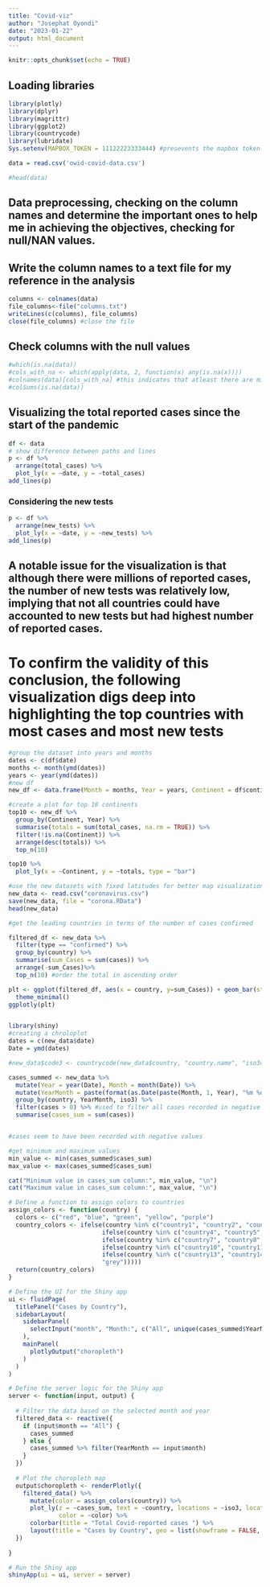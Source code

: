 ```yaml
---
title: "Covid-viz"
author: "Josephat Oyondi"
date: "2023-01-22"
output: html_document
---
```


```r
knitr::opts_chunk$set(echo = TRUE)
```
## Loading libraries
```r
library(plotly)
library(dplyr)
library(magrittr)
library(ggplot2)
library(countrycode)
library(lubridate)
Sys.setenv(MAPBOX_TOKEN = 11122223333444) #presevents the mapbox token error
```

```r
data = read.csv('owid-covid-data.csv')

#head(data)
```
## Data preprocessing, checking on the column names and determine the important ones to help me in achieving the objectives, checking for null/NAN values.


## Write the column names to a text file for my reference in the analysis
```r
columns <- colnames(data)
file_columns<-file("columns.txt")
writeLines(c(columns), file_columns)
close(file_columns) #close the file
```

## Check columns with the null values
```r
#which(is.na(data))
#cols_with_na <- which(apply(data, 2, function(x) any(is.na(x))))
#colnames(data)[cols_with_na] #this indicates that atleast there are missing records in one or more rows in each feature included in the dataset.Except iso_code, continent, location and date
#colSums(is.na(data))
```
## Visualizing the total reported cases since the start of the pandemic
```r
df <- data
# show difference between paths and lines
p <- df %>%
  arrange(total_cases) %>%
  plot_ly(x = ~date, y = ~total_cases)
add_lines(p)


```
### Considering the new tests
```r
p <- df %>%
  arrange(new_tests) %>%
  plot_ly(x = ~date, y = ~new_tests) %>% 
add_lines(p)
```

## A notable issue for the visualization is that although there were millions of reported cases, the number of new tests was relatively low, implying that not all countries could have accounted to new tests but had highest number of reported cases. 
# To confirm the validity of this conclusion, the following visualization digs deep into highlighting the top countries with most cases and most new tests

```r
#group the dataset into years and months
dates <- c(df$date)
months <- month(ymd(dates))
years <- year(ymd(dates))
#new df
new_df <- data.frame(Month = months, Year = years, Continent = df$continent, total_cases = df$total_cases)

#create a plot for top 10 continents
top10 <- new_df %>% 
  group_by(Continent, Year) %>%
  summarise(totals = sum(total_cases, na.rm = TRUE)) %>%
  filter(!is.na(Continent)) %>%
  arrange(desc(totals)) %>%
  top_n(10) 

top10 %>%
  plot_ly(x = ~Continent, y = ~totals, type = "bar")

```

```r
#use the new datasets with fixed latitudes for better map visualization.
new_data <- read.csv("coronavirus.csv")
save(new_data, file = "corona.RData")
head(new_data)
```

```r
#get the leading countries in terms of the number of cases confirmed

filtered_df <- new_data %>% 
  filter(type == "confirmed") %>%
  group_by(country) %>%
  summarise(sum_Cases = sum(cases)) %>%
  arrange(-sum_Cases)%>%
  top_n(10) #order the total in ascending order

plt <- ggplot(filtered_df, aes(x = country, y=sum_Cases)) + geom_bar(stat="identity", fill="steelblue")+
  theme_minimal()
ggplotly(plt)


```

```r






```



```r
library(shiny)
#creating a chroloplot
dates = c(new_data$date)
Date = ymd(dates)

#new_data$code3 <- countrycode(new_data$country, "country.name", "iso3c") #convert the names into 3 letter country codes

cases_summed <- new_data %>% 
  mutate(Year = year(Date), Month = month(Date)) %>%
  mutate(YearMonth = paste(format(as.Date(paste(Month, 1, Year), "%m %d %Y"), "%b %Y"), sep = " ")) %>%
  group_by(country, YearMonth, iso3) %>% 
  filter(cases > 0) %>% #used to filter all cases recorded in negative
  summarise(cases_sum = sum(cases))


#cases seem to have been recorded with negative values

#get minimum and maximum values
min_value <- min(cases_summed$cases_sum)
max_value <- max(cases_summed$cases_sum)

cat("Minimum value in cases_sum column:", min_value, "\n")
cat("Maximum value in cases_sum column:", max_value, "\n")

# Define a function to assign colors to countries
assign_colors <- function(country) {
  colors <- c("red", "blue", "green", "yellow", "purple")
  country_colors <- ifelse(country %in% c("country1", "country2", "country3"), colors[1], 
                          ifelse(country %in% c("country4", "country5", "country6"), colors[2],
                          ifelse(country %in% c("country7", "country8", "country9"), colors[3],
                          ifelse(country %in% c("country10", "country11", "country12"), colors[4],
                          ifelse(country %in% c("country13", "country14", "country15"), colors[5], 
                          "grey")))))
  return(country_colors)
}

# Define the UI for the Shiny app
ui <- fluidPage(
  titlePanel("Cases by Country"),
  sidebarLayout(
    sidebarPanel(
      selectInput("month", "Month:", c("All", unique(cases_summed$YearMonth)))
    ),
    mainPanel(
      plotlyOutput("choropleth")
    )
  )
)

# Define the server logic for the Shiny app
server <- function(input, output) {
  
  # Filter the data based on the selected month and year
  filtered_data <- reactive({
    if (input$month == "All") {
      cases_summed
    } else {
      cases_summed %>% filter(YearMonth == input$month)
    }
  })
  
  # Plot the choropleth map
  output$choropleth <- renderPlotly({
    filtered_data() %>%
      mutate(color = assign_colors(country)) %>%
      plot_ly(z = ~cases_sum, text = ~country, locations = ~iso3, locationmode = "ISO-3", type = "choropleth",
              color = ~color) %>%
      colorbar(title = "Total Covid-reported cases ") %>%
      layout(title = "Cases by Country", geo = list(showframe = FALSE, showcoastlines = FALSE))
  })
  
}

# Run the Shiny app
shinyApp(ui = ui, server = server)


```